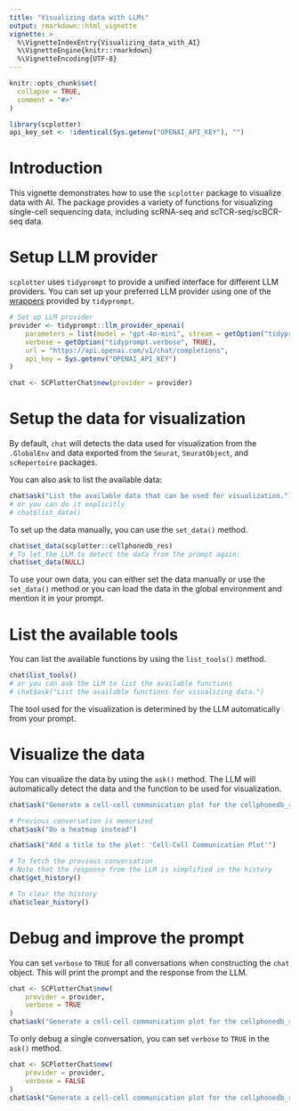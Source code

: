 ```yaml
---
title: "Visualizing data with LLMs"
output: rmarkdown::html_vignette
vignette: >
  %\VignetteIndexEntry{Visualizing_data_with_AI}
  %\VignetteEngine{knitr::rmarkdown}
  %\VignetteEncoding{UTF-8}
---
```


```r
knitr::opts_chunk$set(
  collapse = TRUE,
  comment = "#>"
)
```

```r
library(scplotter)
api_key_set <- !identical(Sys.getenv("OPENAI_API_KEY"), "")
```

# Introduction

This vignette demonstrates how to use the `scplotter` package to visualize data with AI. The package provides a variety of functions for visualizing single-cell sequencing data, including scRNA-seq and scTCR-seq/scBCR-seq data.

# Setup LLM provider

`scplotter` uses `tidyprompt` to provide a unified interface for different LLM providers. You can set up your preferred LLM provider using one of the [wrappers](https://tjarkvandemerwe.github.io/tidyprompt/reference/index.html#llm-providers-chat-history) provided by `tidyprompt`.

```r
# Set up LLM provider
provider <- tidyprompt::llm_provider_openai(
    parameters = list(model = "gpt-4o-mini", stream = getOption("tidyprompt.stream", TRUE)),
    verbose = getOption("tidyprompt.verbose", TRUE),
    url = "https://api.openai.com/v1/chat/completions",
    api_key = Sys.getenv("OPENAI_API_KEY")
)

chat <- SCPlotterChat$new(provider = provider)
```

# Setup the data for visualization

By default, `chat` will detects the data used for visualization from the `.GlobalEnv` and data exported from the `Seurat`, `SeuratObject`, and `scRepertoire` packages.

You can also ask to list the available data:

```r
chat$ask("List the available data that can be used for visualization.")
# or you can do it explicitly
# chat$list_data()
```

To set up the data manually, you can use the `set_data()` method.

```r
chat$set_data(scplotter::cellphonedb_res)
# To let the LLM to detect the data from the prompt again:
chat$set_data(NULL)
```

To use your own data, you can either set the data manually or use the `set_data()` method or you can load the data in the global environment and mention it in your prompt.

# List the available tools

You can list the available functions by using the `list_tools()` method.

```r
chat$list_tools()
# or you can ask the LLM to list the available functions
# chat$ask("List the available functions for visualizing data.")
```

The tool used for the visualization is determined by the LLM automatically from your prompt.

# Visualize the data
You can visualize the data by using the `ask()` method. The LLM will automatically detect the data and the function to be used for visualization.

```r
chat$ask("Generate a cell-cell communication plot for the cellphonedb_res data.")
```

```r
# Previous conversation is memorized
chat$ask("Do a heatmap instead")
```

```r
chat$ask("Add a title to the plot: 'Cell-Cell Communication Plot'")
```

```r
# To fetch the previous conversation
# Note that the response from the LLM is simplified in the history
chat$get_history()

# To clear the history
chat$clear_history()
```

# Debug and improve the prompt

You can set `verbose` to `TRUE` for all conversations when constructing the `chat` object. This will print the prompt and the response from the LLM.

```r
chat <- SCPlotterChat$new(
    provider = provider,
    verbose = TRUE
)
chat$ask("Generate a cell-cell communication plot for the cellphonedb_res data.")
```

To only debug a single conversation, you can set `verbose` to `TRUE` in the `ask()` method.

```r
chat <- SCPlotterChat$new(
    provider = provider,
    verbose = FALSE
)
chat$ask("Generate a cell-cell communication plot for the cellphonedb_res data.", verbose = TRUE)
```
